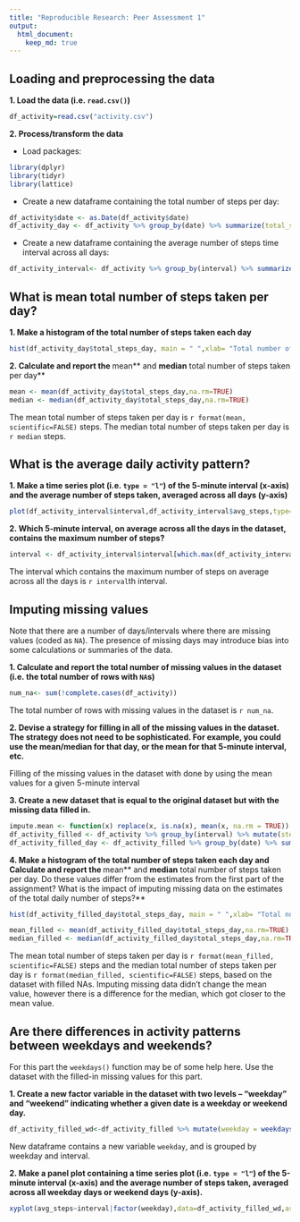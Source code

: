 ```yaml
---
title: "Reproducible Research: Peer Assessment 1"
output: 
  html_document:
    keep_md: true
---
```



## Loading and preprocessing the data

**1. Load the data (i.e. `read.csv()`)**

```r
df_activity=read.csv("activity.csv")
```

**2. Process/transform the data**

* Load packages:
```r
library(dplyr)
library(tidyr)
library(lattice)
```

* Create a new dataframe containing the total number of steps per day:
```r
df_activity$date <- as.Date(df_activity$date)
df_activity_day <- df_activity %>% group_by(date) %>% summarize(total_steps_day = sum(steps))
``` 

* Create a new dataframe containing the average number of steps time interval across all days:
```r
df_activity_interval<- df_activity %>% group_by(interval) %>% summarize(avg_steps = mean(steps,na.rm=TRUE))
``` 

## What is mean total number of steps taken per day?

**1. Make a histogram of the total number of steps taken each day**

```r
hist(df_activity_day$total_steps_day, main = " ",xlab= "Total number of steps per day",ylab=" ")
```

**2. Calculate and report the **mean** and **median** total number of steps taken per day**

```r
mean <- mean(df_activity_day$total_steps_day,na.rm=TRUE)
median <- median(df_activity_day$total_steps_day,na.rm=TRUE)
```

The mean total number of steps taken per day is `r format(mean, scientific=FALSE)` steps.
The median total number of steps taken per day is `r median` steps.

## What is the average daily activity pattern?

**1. Make a time series plot (i.e. `type = "l"`) of the 5-minute interval (x-axis) and the average number of steps taken, averaged across all days (y-axis)**

```r
plot(df_activity_interval$interval,df_activity_interval$avg_steps,type="l",xlab="Interval",ylab="Average number of steps per interval")
``` 

**2. Which 5-minute interval, on average across all the days in the dataset, contains the maximum number of steps?**

```r
interval <- df_activity_interval$interval[which.max(df_activity_interval$avg_steps)]
``` 

The interval which contains the maximum number of steps on average across all the days is `r interval`th interval.

## Imputing missing values

Note that there are a number of days/intervals where there are missing
values (coded as `NA`). The presence of missing days may introduce
bias into some calculations or summaries of the data.

**1. Calculate and report the total number of missing values in the dataset (i.e. the total number of rows with `NA`s)**

```r
num_na<- sum(!complete.cases(df_activity))
``` 

The total number of rows with missing values in the dataset is `r num_na`.

**2. Devise a strategy for filling in all of the missing values in the dataset. The strategy does not need to be sophisticated. For example, you could use the mean/median for that day, or the mean for that 5-minute interval, etc.**

Filling of the missing values in the dataset with done by using the mean values for a given 5-minute interval

**3. Create a new dataset that is equal to the original dataset but with the missing data filled in.**

```r
impute.mean <- function(x) replace(x, is.na(x), mean(x, na.rm = TRUE))
df_activity_filled <- df_activity %>% group_by(interval) %>% mutate(steps = impute.mean(steps))
df_activity_filled_day <- df_activity_filled %>% group_by(date) %>% summarize(total_steps_day = sum(steps))
```

**4. Make a histogram of the total number of steps taken each day and Calculate and report the **mean** and **median** total number of steps taken per day. Do these values differ from the estimates from the first part of the assignment? What is the impact of imputing missing data on the estimates of the total daily number of steps?**

```r
hist(df_activity_filled_day$total_steps_day, main = " ",xlab= "Total number of steps per day",ylab=" ")
```

```r
mean_filled <- mean(df_activity_filled_day$total_steps_day,na.rm=TRUE)
median_filled <- median(df_activity_filled_day$total_steps_day,na.rm=TRUE)
```

The mean total number of steps taken per day is `r format(mean_filled, scientific=FALSE)` steps and the median total number of steps taken per day is `r format(median_filled, scientific=FALSE)` steps, based on the dataset with filled NAs.
Imputing missing data didn't change the mean value, however there is a difference for the median, which got closer to the mean value.

## Are there differences in activity patterns between weekdays and weekends?

For this part the `weekdays()` function may be of some help here. Use
the dataset with the filled-in missing values for this part.

**1. Create a new factor variable in the dataset with two levels -- "weekday" and "weekend" indicating whether a given date is a weekday or weekend day.**

```r
df_activity_filled_wd<-df_activity_filled %>% mutate(weekday = weekdays(as.Date(date))) %>% mutate(weekday = ifelse(weekday %in% c("Saturday", "Sunday"), "Weekend", "Weekday") ) %>% group_by(weekday,interval) %>% summarize(avg_steps = mean(steps,na.rm=TRUE))
```

New dataframe contains a new variable ```weekday```, and is grouped by weekday and interval.

**2. Make a panel plot containing a time series plot (i.e. `type = "l"`) of the 5-minute interval (x-axis) and the average number of steps taken, averaged across all weekday days or weekend days (y-axis).**

```r
xyplot(avg_steps~interval|factor(weekday),data=df_activity_filled_wd,aspect=1/2,type="l",ylab="Average number of steps")
```
